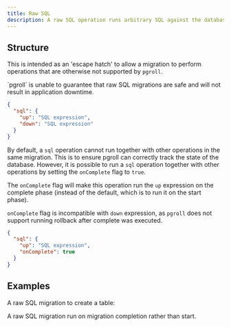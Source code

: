 ```yaml
---
title: Raw SQL
description: A raw SQL operation runs arbitrary SQL against the database.
---
```


## Structure

This is intended as an 'escape hatch' to allow a migration to perform operations that are otherwise not supported by `pgroll`.

<Warning>
  `pgroll` is unable to guarantee that raw SQL migrations are safe and will not
  result in application downtime.
</Warning>

```json
{
  "sql": {
    "up": "SQL expression",
    "down": "SQL expression"
  }
}
```

By default, a `sql` operation cannot run together with other operations in the same migration. This is to ensure pgroll can correctly track the state of the database. However, it is possible to run a `sql` operation together with other operations by setting the `onComplete` flag to `true`.

The `onComplete` flag will make this operation run the `up` expression on the complete phase (instead of the default, which is to run it on the start phase).

`onComplete` flag is incompatible with `down` expression, as `pgroll` does not support running rollback after complete was executed.

```json
{
  "sql": {
    "up": "SQL expression",
    "onComplete": true
  }
}
```

## Examples

A raw SQL migration to create a table:

<ExampleSnippet example="05_sql.json" language="json" />

A raw SQL migration run on migration completion rather than start.

<ExampleSnippet example="32_sql_on_complete.json" language="json" />
